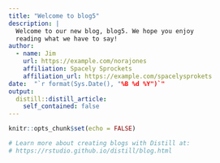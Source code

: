 ```yaml
---
title: "Welcome to blog5"
description: |
  Welcome to our new blog, blog5. We hope you enjoy 
  reading what we have to say!
author:
  - name: Jim 
    url: https://example.com/norajones
    affiliation: Spacely Sprockets
    affiliation_url: https://example.com/spacelysprokets
date:  "`r format(Sys.Date(), "%B %d %Y")`"
output:
  distill::distill_article:
    self_contained: false
---
```


```r
knitr::opts_chunk$set(echo = FALSE)

# Learn more about creating blogs with Distill at:
# https://rstudio.github.io/distill/blog.html

```



